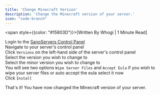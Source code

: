 ```yaml
---
title: 'Change Minecraft Version'
description: 'Change the Minecraft version of your server.'
icon: "code-branch"
---
```

<span style={{color: "#15803D"}}>[Written By Whogi | 1 Minute Read]</span>

Login to the [SanoServers Control Panel](https://panel.sanoservers.com/)<br/>
Navigate to your server's control panel<br/>
Click ``Versions`` on the left-hand side of the server's control panel<br/>
Select the version you wish to change to<br/>
Select the minor version you wish to change to<br/>
You will see two options ``Wipe Server Files`` and ``Accept Eula`` if you wish to wipe your server files or auto accept the eula select it now<br/>
Click ``Install``<br/>

That's it! You have now changed the Minecraft version of your server.